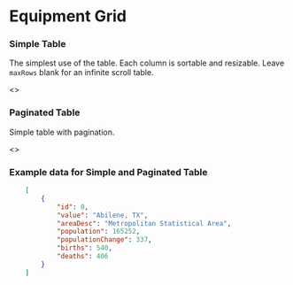 

<Meta title="Equipment Grid" component={BaseGrid} />

# Equipment Grid

### Simple Table

The simplest use of the table. Each column is sortable and resizable. Leave `maxRows` blank for an infinite scroll table.

<Preview>
	<Story name="Simple Grid">
		<>
			<SimpleGrid data={censusData} maxRows={10} onRowClick={action('row click')}>
				<GridColumn displayName="Name" fieldName="value" defaultSort={GridColumn.sortOptions.ascending} />
				<GridColumn displayName="Population" fieldName="population" isRightAligned />
				<GridColumn displayName="Net Population Change" fieldName="populationChange" isRightAligned />
				<GridColumn displayName="Births" fieldName="births" isRightAligned width={100} isLargeViewportOnly />
				<GridColumn displayName="Deaths" fieldName="deaths" isRightAligned width={100} isSortable={false} isLargeViewportOnly />
			</SimpleGrid>
		</>
	</Story>
</Preview>

### Paginated Table

Simple table with pagination.

<Preview>
	<Story name="Paginated Grid">
		<>
			<PaginatedGrid data={censusData} maxRows={10} onRowClick={action('row click')}>
				<GridColumn displayName="Name" fieldName="value" defaultSort={GridColumn.sortOptions.ascending} />
				<GridColumn displayName="Population" fieldName="population" />
				<GridColumn displayName="Net Population Change" fieldName="populationChange" />
				<GridColumn displayName="Births" fieldName="births" />
				<GridColumn displayName="Deaths" fieldName="deaths" />
			</PaginatedGrid>
		</>
	</Story>
</Preview>

### Example data for Simple and Paginated Table

```json
	[
		{
			"id": 0,
			"value": "Abilene, TX",
			"areaDesc": "Metropolitan Statistical Area",
			"population": 165252,
			"populationChange": 337,
			"births": 540,
			"deaths": 406
		}
	]
```
